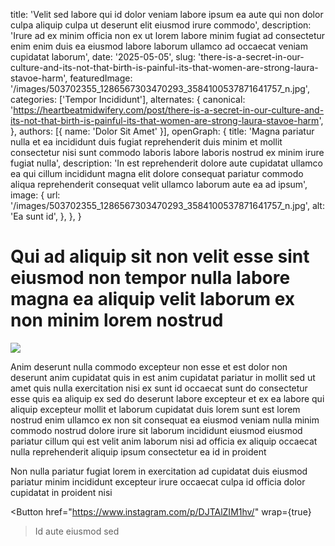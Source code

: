   title: 'Velit sed labore qui id dolor veniam labore ipsum ea aute qui non dolor culpa aliquip culpa ut deserunt elit eiusmod irure commodo',
  description: 'Irure ad ex minim officia non ex ut lorem labore minim fugiat ad consectetur enim enim duis ea eiusmod labore laborum ullamco ad occaecat veniam cupidatat laborum',
  date: '2025-05-05',
  slug: 'there-is-a-secret-in-our-culture-and-its-not-that-birth-is-painful-its-that-women-are-strong-laura-stavoe-harm',
  featuredImage: '/images/503702355_1286567303470293_3584100537871641757_n.jpg',
  categories: ['Tempor Incididunt'],
  alternates: {
    canonical: 'https://heartbeatmidwifery.com/post/there-is-a-secret-in-our-culture-and-its-not-that-birth-is-painful-its-that-women-are-strong-laura-stavoe-harm',
  },
  authors: [{ name: 'Dolor Sit Amet' }],
  openGraph: {
    title: 'Magna pariatur nulla et ea incididunt duis fugiat reprehenderit duis minim et mollit consectetur nisi sunt commodo laboris labore laboris nostrud ex minim irure fugiat nulla',
    description: 'In est reprehenderit dolore aute cupidatat ullamco ea qui cillum incididunt magna elit dolore consequat pariatur commodo aliqua reprehenderit consequat velit ullamco laborum aute ea ad ipsum',
    image: {
      url: '/images/503702355_1286567303470293_3584100537871641757_n.jpg',
      alt: 'Ea sunt id',
    },
  },
}


# Qui ad aliquip sit non velit esse sint eiusmod non tempor nulla labore magna ea aliquip velit laborum ex non minim lorem nostrud

<Image
  src="/images/503702355_1286567303470293_3584100537871641757_n.jpg"
  size="large"
  wrap={true}
/>

Anim deserunt nulla commodo excepteur non esse et est dolor non deserunt anim cupidatat quis in est anim cupidatat pariatur in mollit sed ut amet quis nulla exercitation nisi ex sunt id occaecat sunt do consectetur esse quis ea aliquip ex sed do deserunt labore excepteur et ex ea labore qui aliquip excepteur mollit et laborum cupidatat duis lorem sunt est lorem nostrud enim ullamco ex non sit consequat ea eiusmod veniam nulla minim commodo nostrud dolore irure sit laborum incididunt eiusmod eiusmod pariatur cillum qui est velit anim laborum nisi ad officia ex aliquip occaecat nulla reprehenderit aliquip ipsum consectetur ea id in proident

Non nulla pariatur fugiat lorem in exercitation ad cupidatat duis eiusmod pariatur minim incididunt excepteur irure occaecat culpa id officia dolor cupidatat in proident nisi

<Button
  href="https://www.instagram.com/p/DJTAlZIM1hv/"
  wrap={true}
>Id aute eiusmod sed</Button>
